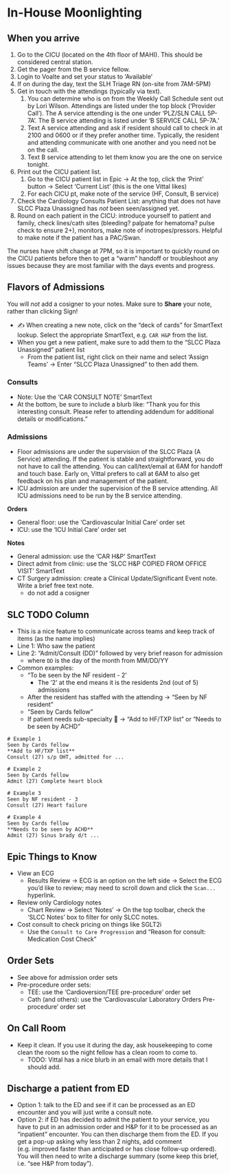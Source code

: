 # In-House Moonlighting

## When you arrive

1.  Go to the CICU (located on the 4th floor of MAHI). This should be considered central station.
2.  Get the pager from the B service fellow.
3.  Login to Voalte and set your status to 'Available'
4.  If on during the day, text the SLH Triage RN (on-site from 7AM-5PM)
5.  Get in touch with the attendings (typically via text).
    1.  You can determine who is on from the Weekly Call Schedule sent out by Lori Wilson. Attendings are listed under the top block ('Provider Call'). The A service attending is the one under 'PLZ/SLN CALL 5P-7A'. The B service attending is listed under 'B SERVICE CALL 5P-7A.'
    2. Text A service attending and ask if resident should call to check in at 2100 and 0600 or if they prefer another time. Typically, the resident and attending communicate with one another and you need not be on the call.
    3. Text B service attending to let them know you are the one on service tonight.
6.  Print out the CICU patient list.
    1.  Go to the CICU patient list in Epic → At the top, click the 'Print' button → Select 'Current List' (this is the one Vittal likes)
    2. For each CICU pt, make note of the service (HF, Consult, B service)
7. Check the Cardiology Consults Patient List: anything that does not have SLCC Plaza Unassigned has _not_ been seen/assigned yet.
8. Round on each patient in the CICU: introduce yourself to patient and family, check lines/cath sites (bleeding? palpate for hematoma? pulse check to ensure 2+), monitors, make note of inotropes/pressors. Helpful to make note if the patient has a PAC/Swan.

:::{.callout-tip}
The nurses have shift change at 7PM, so it is important to quickly round on the CICU patients before then to get a "warm" handoff or troubleshoot any issues because they are most familiar with the days events and progress.
:::

## Flavors of Admissions

:::{.callout-caution}
You will _not_ add a cosigner to your notes. Make sure to **Share** your note, rather than clicking Sign!
:::

- ✍️ When creating a new note, click on the "deck of cards" for SmartText lookup. Select the appropriate SmartText, e.g. `CAR H&P` from the list.
- When you get a new patient, make sure to add them to the "SLCC Plaza Unassigned" patient list
  - From the patient list, right click on their name and select 'Assign Teams' → Enter "SLCC Plaza Unassigned" to then add them.

### Consults

- Note: Use the 'CAR CONSULT NOTE' SmartText
- At the bottom, be sure to include a blurb like: "Thank you for this interesting consult. Please refer to attending addendum for additional details or modifications."

### Admissions

- Floor admissions are under the supervision of the SLCC Plaza (A Service) attending. If the patient is stable and straightforward, you do not have to call the attending. You can call/text/email at 6AM for handoff and touch base. Early on, Vittal prefers to call at 6AM to also get feedback on his plan and management of the patient.
- ICU admission are under the supervision of the B service attending. All ICU admissions need to be run by the B service attending.

**Orders**

- General floor: use the 'Cardiovascular Initial Care' order set
- ICU: use the 'ICU Initial Care' order set

**Notes**

- General admission: use the 'CAR H&P' SmartText
- Direct admit from clinic: use the 'SLCC H&P COPIED FROM OFFICE VISIT' SmartText
- CT Surgery admission: create a Clinical Update/Significant Event note. Write a brief free text note.
  - do not add a cosigner
  
## SLC TODO Column

- This is a nice feature to communicate across teams and keep track of items (as the name implies)
- Line 1: Who saw the patient
- Line 2: "Admit/Consult (DD)" followed by very brief reason for admission
  - where `DD` is the day of the month from MM/DD/YY
- Common examples:
  - "To be seen by the NF resident - 2'
    - The '2' at the end means it is the residents 2nd (out of 5) admissions
  - After the resident has staffed with the attending → "Seen by NF resident"
  - "Seen by Cards fellow"
  - If patient needs sub-specialty 👀 → "Add to HF/TXP list" or "Needs to be seen by ACHD"
  
```text
# Example 1
Seen by Cards fellow
**Add to HF/TXP list**
Consult (27) s/p OHT, admitted for ...

# Example 2
Seen by Cards fellow
Admit (27) Complete heart block

# Example 3
Seen by NF resident - 3
Consult (27) Heart failure

# Example 4
Seen by Cards fellow
**Needs to be seen by ACHD**
Admit (27) Sinus brady d/t ...
```

## Epic Things to Know

- View an ECG
  - Results Review → ECG is an option on the left side → Select the ECG you'd like to review; may need to scroll down and click the `Scan...` hyperlink.
- Review only Cardiology notes
  - Chart Review → Select 'Notes' → On the top toolbar, check the 'SLCC Notes' box to filter for only SLCC notes.
- Cost consult to check pricing on things like SGLT2i
  - Use the `Consult to Care Progression` and "Reason for consult: Medication Cost Check"
  
## Order Sets

- See above for admission order sets
- Pre-procedure order sets:
  - TEE: use the 'Cardioversion/TEE pre-procedure' order set
  - Cath (and others): use the 'Cardiovascular Laboratory Orders Pre-procedure' order set
  
## On Call Room

- Keep it clean. If you use it during the day, ask housekeeping to come clean the room so the night fellow has a clean room to come to.
  - TODO: Vittal has a nice blurb in an email with more details that I should add.
  
## Discharge a patient from ED

- Option 1: talk to the ED and see if it can be processed as an ED encounter and you will just write a consult note.
- Option 2: if ED has decided to admit the patient to your service, you have to put in an admission order and H&P for it to be processed as an "inpatient" encounter. You can then discharge them from the ED. If you get a pop-up asking why less than 2 nights, add comment (e.g. improved faster than anticipated or has close follow-up ordered). You will then need to write a discharge summary (some keep this brief, i.e. "see H&P from today").